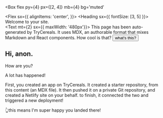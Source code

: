 
<Box
  flex
  py={4}
  px={[2, 4]}
  mb={4}
  bg='muted'
>
  <Flex
    sx={{
      alignItems: 'center',
    }}>
    <Box>
      <Heading sx={{ fontSize: [3, 5] }}>
        Welcome to your site.<br />
      </Heading>
      <Text mt={2} sx={{ maxWidth: '480px'}}>
        This page has been auto-generated by TryCereals. It uses MDX, an authorable format
        that mixes Markdown and React components. How cool is that?
      </Text>
    </Box>
    <Button ml='auto'  as="a" href='/about'>
      what's this?
    </Button>
  </Flex>
</Box>

<Section>

# Hi, anon.

How are you?

</Section>

A lot has happened!

First, you created an app on TryCereals. It created a starter repository, from this content (an MDX file).
It then pushed it on a private Git repository, and created a Netlify site on your behalf. to finish, it connected the two
and triggered a new deployment!

<Box mt={2} />

👆this means I'm super happy you landed there!